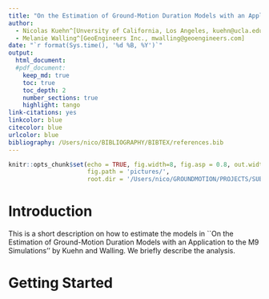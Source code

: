 ```yaml
---
title: "On the Estimation of Ground-Motion Duration Models with an Application to the M9 Simulations"
author:
  - Nicolas Kuehn^[Unversity of California, Los Angeles, kuehn@ucla.edu]
  - Melanie Walling^[GeoEngineers Inc., mwalling@geoengineers.com]
date: "`r format(Sys.time(), '%d %B, %Y')`"
output:
  html_document:
  #pdf_document:
    keep_md: true
    toc: true
    toc_depth: 2
    number_sections: true
    highlight: tango
link-citations: yes
linkcolor: blue
citecolor: blue
urlcolor: blue
bibliography: /Users/nico/BIBLIOGRAPHY/BIBTEX/references.bib
---
```


```r
knitr::opts_chunk$set(echo = TRUE, fig.width=8, fig.asp = 0.8, out.width = '50%', fig.show="hold",
                      fig.path = 'pictures/',
                      root.dir = '/Users/nico/GROUNDMOTION/PROJECTS/SUBDUCTION/DURATION/Git/Duration_M9')
```

# Introduction

This is a short description on how to estimate the models in ``On the Estimation of Ground-Motion Duration Models with an Application to the M9 Simulations'' by Kuehn and Walling.
We briefly describe the analysis.

# Getting Started


